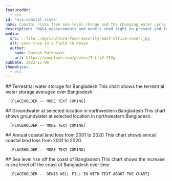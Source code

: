 ```yaml
---
featuredOn:
  - eis
id: 'eis-coastal-risks'
name: Coastal risks from sea-level change and the changing water cycle
description: "NASA measurements and models shed light on present and future coastal risks"
media:
  src: ::file ./agriculture-food-security-east-africa-cover.jpg
  alt: Lone tree in a field in Kenya
  author:
    name: Damian Patkowski
    url: https://unsplash.com/photos/T-LfvX-7IVg
pubDate: 2022-11-06
thematics:
  - eis
---
```

<Block>
   <Prose>
    ## Terrestrial water storage for Bangladesh
      This chart shows the terrestrial water storage averaged over Bangladesh.

      [PLACEHOLDER -- MORE TEXT COMING]

  </Prose>
  <Figure>
    <Chart
      dataPath={new URL('./TWS_time_series.csv', import.meta.url).href}
      dateFormat="%b-%Y"
      idKey='type'
      xKey='date'
      yKey='TWS'
    />
    <Caption
    />
  </Figure>
</Block>

<Block>
   <Prose>
    ## Groundwater at selected location in northwestern Bangladesh
      This chart shows groundwater at selected location in northwestern Bangladesh.

      [PLACEHOLDER -- MORE TEXT COMING]

  </Prose>
  <Figure>
    <Chart
      dataPath={new URL('./groundwater_time_series.csv', import.meta.url).href}
      dateFormat="%b-%Y"
      idKey='type'
      xKey='date'
      yKey='groundwater'
    />
    <Caption
    />
  </Figure>
</Block>

<Block>
   <Prose>
    ## Annual coastal land loss from 2001 to 2020
      This chart shows annual coastal land loss from 2001 to 2020.

      [PLACEHOLDER -- MORE TEXT COMING]

  </Prose>
  <Figure>
    <Chart
      dataPath={new URL('./coastal_land_loss_time_series.csv', import.meta.url).href}
      dateFormat="%Y"
      idKey='type'
      xKey='date'
      yKey='coastal land loss'
    />
    <Caption
    />
  </Figure>
</Block>

<Block>
   <Prose>
    ## Sea level rise off the coast of Bangladesh
      This chart shows the increase in sea level off the coast of Bangladesh over time.
      
      [PLACEHOLDER -- DENIS WILL FILL IN WITH TEXT ABOUT THE CHART]

  </Prose>
  <Figure>
    <Chart
      dataPath={new URL('./ecco_and_measures_ssh.csv', import.meta.url).href}
      dateFormat="%m/%Y" 
      idKey='source' 
      xKey='date' 
      yKey='SSH (m)' 
    />
    <Caption 
    /> 
  </Figure>
</Block>
